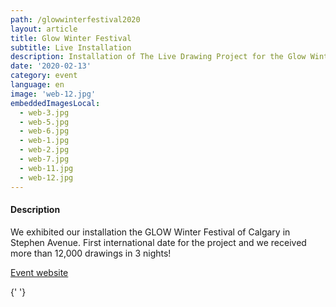 ```yaml
---
path: /glowwinterfestival2020
layout: article
title: Glow Winter Festival
subtitle: Live Installation
description: Installation of The Live Drawing Project for the Glow Winter Festival of Calgary, Alberta, Canada
date: '2020-02-13'
category: event
language: en
image: 'web-12.jpg'
embeddedImagesLocal:
  - web-3.jpg
  - web-5.jpg
  - web-6.jpg
  - web-1.jpg
  - web-2.jpg
  - web-7.jpg
  - web-11.jpg
  - web-12.jpg
---
```


#### Description

We exhibited our installation the GLOW Winter Festival of Calgary in Stephen Avenue. First international date for the project and we received more than 12,000 drawings in 3 nights!

[Event website](https://glowyyc.com/)

{' '}
<ImageGrid props={props} />
